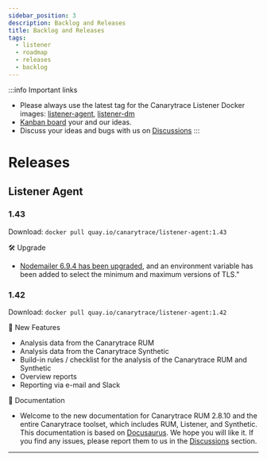 ```yaml
---
sidebar_position: 3
description: Backlog and Releases
title: Backlog and Releases
tags:
  - listener
  - roadmap
  - releases
  - backlog
---
```


:::info Important links
- Please always use the latest tag for the Canarytrace Listener Docker images: [listener-agent](https://quay.io/repository/canarytrace/listener-agent?tab=tags), [listener-dm](https://quay.io/repository/canarytrace/dm?tab=tags)
- [Kanban board](https://github.com/orgs/canarytrace/projects/5) your and our ideas.
- Discuss your ideas and bugs with us on [Discussions](https://github.com/canarytrace/documentation/discussions/categories/listener)
:::


# Releases

## Listener Agent

### 1.43
Download: `docker pull quay.io/canarytrace/listener-agent:1.43`

🛠️ Upgrade
- [Nodemailer 6.9.4 has been upgraded](https://github.com/canarytrace/documentation/issues/192), and an environment variable has been added to select the minimum and maximum versions of TLS."

### 1.42
Download: `docker pull quay.io/canarytrace/listener-agent:1.42`

🚀 New Features
- Analysis data from the Canarytrace RUM
- Analysis data from the Canarytrace Synthetic
- Build-in rules / checklist for the analysis of the Canarytrace RUM and Synthetic
- Overview reports
- Reporting via e-mail and Slack


📝 Documentation
- Welcome to the new documentation for Canarytrace RUM 2.8.10 and the entire Canarytrace toolset, which includes RUM, Listener, and Synthetic. This documentation is based on [Docusaurus](https://docusaurus.io/). We hope you will like it. If you find any issues, please report them to us in the [Discussions](https://github.com/canarytrace/documentation/discussions) section.

---



<FeedbackFooter />